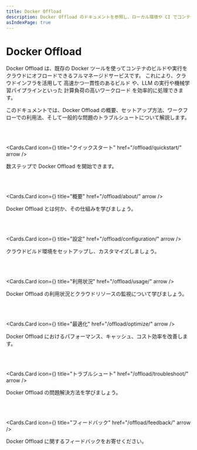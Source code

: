 ```yaml
---
title: Docker Offload
description: Docker Offload のドキュメントを参照し、ローカル環境や CI でコンテナイメージをより速くビルド・実行する方法を学びましょう。
asIndexPage: true
---
```



# Docker Offload

Docker Offload は、既存の Docker ツールを使ってコンテナのビルドや実行をクラウドにオフロードできるフルマネージドサービスです。
これにより、クラウドインフラを活用して 高速かつ一貫性のあるビルド や、LLM の実行や機械学習パイプラインといった 計算負荷の高いワークロード を効率的に処理できます。

このドキュメントでは、Docker Offload の概要、セットアップ方法、ワークフローでの利用法、そして一般的な問題のトラブルシュートについて解説します。


<br />
<br />

<Cards.Card
  icon={<MdRocketLaunch />}
  title="クイックスタート"
  href="/offload/quickstart/"
  arrow
/>

数ステップで Docker Offload を開始できます。

<br />
<br />

<Cards.Card
  icon={<MdInfo />}
  title="概要"
  href="/offload/about/"
  arrow
/>

Docker Offload とは何か、その仕組みを学びましょう。

<br />
<br />

<Cards.Card
  icon={<MdTune />}
  title="設定"
  href="/offload/configuration/"
  arrow
/>

クラウドビルド環境をセットアップし、カスタマイズしましょう。

<br />
<br />

<Cards.Card
  icon={<MdMonitorHeart />}
  title="利用状況"
  href="/offload/usage/"
  arrow
/>

Docker Offload の利用状況とクラウドリソースの監視について学びましょう。

<br />
<br />

<Cards.Card
  icon={<MdSpeed />}
  title="最適化"
  href="/offload/optimize/"
  arrow
/>

Docker Offload におけるパフォーマンス、キャッシュ、コスト効率を改善します。

<br />
<br />

<Cards.Card
  icon={<MdBugReport />}
  title="トラブルシュート"
  href="/offload/troubleshoot/"
  arrow
/>

Docker Offload の問題解決方法を学びましょう。

<br />
<br />

<Cards.Card
  icon={<MdFeedback />}
  title="フィードバック"
  href="/offload/feedback/"
  arrow
/>

Docker Offload に関するフィードバックをお寄せください。
